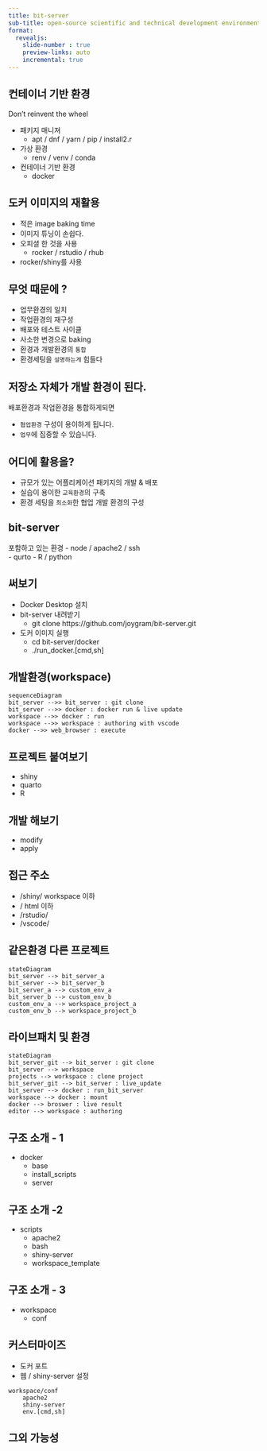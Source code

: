 ```yaml
---
title: bit-server
sub-title: open-source scientific and technical development environment built on Docker 
format:
  revealjs:
    slide-number : true 
    preview-links: auto
    incremental: true
---
```


## 컨테이너 기반 환경
Don't reinvent the wheel 

- 패키지 매니져 
	- apt / dnf / yarn / pip / install2.r 
- 가상 환경
	- renv / venv / conda 
- 컨테이너 기반 환경 
	- docker 

## 도커 이미지의 재활용 
- 적은 image baking time 
- 이미지 튜닝이 손쉽다.
- 오피셜 한 것을 사용 
	- rocker / rstudio / rhub 
- rocker/shiny를 사용 

## 무엇 때문에 ? 
- 업무환경의 일치 
- 작업환경의 재구성 
- 배포와 테스트 사이클 
- 사소한 변경으로 baking 
- 환경과 개발환경의 `통합` 
- 환경세팅을 `설명하는게` 힘들다 

## 저장소 자체가 개발 환경이 된다.
배포환경과 작업환경을 통합하게되면

- `협업환경` 구성이 용이하게 됩니다.
- `업무`에 집중할 수 있습니다.

## 어디에 활용을?
- 규모가 있는 어플리케이션 패키지의 개발 & 배포
- 실습이 용이한 `교육환경`의 구축 
- 환경 세팅을 `최소화`한 협업 개발 환경의 구성 

## bit-server 
포함하고 있는 환경 
- node / apache2 / ssh  
- qurto 
- R / python 

## 써보기 
- Docker Desktop 설치 
- bit-server 내려받기 
	- git clone https://github.com/joygram/bit-server.git 
- 도커 이미지 실행 
	- cd bit-server/docker 
	- ./run_docker.[cmd,sh]

## 개발환경(workspace) 
```mermaid
sequenceDiagram
bit_server -->> bit_server : git clone
bit_server -->> docker : docker run & live update
workspace -->> docker : run 
workspace -->> workspace : authoring with vscode
docker -->> web_browser : execute
```

## 프로젝트 붙여보기 
- shiny
- quarto
- R  

## 개발 해보기 
- modify 
- apply

## 접근 주소 
- /shiny/
	workspace 이하  
- / 
	html 이하 
- /rstudio/
- /vscode/

## 같은환경 다른 프로젝트 

```mermaid
stateDiagram 
bit_server --> bit_server_a 
bit_server --> bit_server_b
bit_server_a --> custom_env_a
bit_server_b --> custom_env_b
custom_env_a --> workspace_project_a  
custom_env_b --> workspace_project_b 
```

## 라이브패치 및 환경 
```mermaid
stateDiagram
bit_server_git --> bit_server : git clone
bit_server --> workspace
projects --> workspace : clone project
bit_server_git --> bit_server : live_update
bit_server --> docker : run_bit_server
workspace --> docker : mount
docker --> broswer : live result 
editor --> workspace : authoring
```

## 구조 소개 - 1
- docker 
	- base 
	- install_scripts 
	- server 

## 구조 소개 -2 
- scripts 
	- apache2
	- bash 
	- shiny-server 
	- workspace_template

## 구조 소개 - 3
- workspace 
	- conf 

## 커스터마이즈 
- 도커 포트 
- 웹 / shiny-server 설정 
```
workspace/conf
	apache2 
	shiny-server
	env.[cmd,sh]
```

## 그외 가능성 